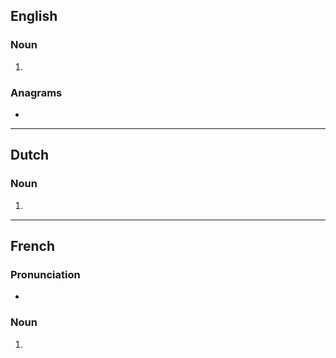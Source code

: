 ==English==

===Noun===
{{head|en|noun form}}

# {{en-irregular plural of|ending=es|mitosis}}

===Anagrams===
* {{anagrams|en|a=eimosst|Moisset|osmites|sitsome|somites}}


----

==Dutch==

===Noun===
{{head|nl|noun plural form}}

# {{nl-noun form of|pl|mitose}}

----

==French==

===Pronunciation===
* {{fr-IPA|mitŏses}}

===Noun===
{{head|fr|noun plural form|g=f}}

# {{plural of|fr|mitose}}